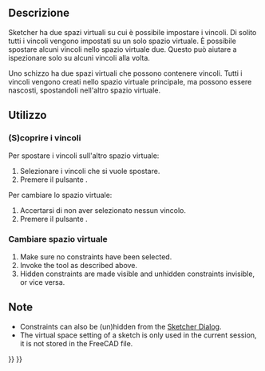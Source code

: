 <languages/>

<div class="mw-translate-fuzzy">
{{Docnav/it|[[Sketcher_BSplineDecreaseKnotMultiplicity/it|Diminuisci molteplicità]]|[[Sketcher_Preferences/it|Preferenze]]|IconL=Sketcher_BSplineDecreaseKnotMultiplicity.svg|IconC=Workbench_Sketcher.svg|IconR=Std_DlgParameter.svg}}
</div>

<div class="mw-translate-fuzzy">
{{GuiCommand/it
|Name=Sketcher Switch virtual space
|Name/it=Cambia spazio virtuale
|Icon=Sketcher SwitchVirtualSpace.svg
|MenuLocation=Sketch → Spazio virtuale dello Sketcher → Cambia spazio virtuale
|Workbenches=[[Sketcher Workbench/it|Sketcher]]
|Version=0.17
}}
</div>

<span id="Description"></span>
==Descrizione==

<div class="mw-translate-fuzzy">
Sketcher ha due spazi virtuali su cui è possibile impostare i vincoli. Di solito tutti i vincoli vengono impostati su un solo spazio virtuale. È possibile spostare alcuni vincoli nello spazio virtuale due. Questo può aiutare a ispezionare solo su alcuni vincoli alla volta.
</div>

Uno schizzo ha due spazi virtuali che possono contenere vincoli. Tutti i vincoli vengono creati nello spazio virtuale principale, ma possono essere nascosti, spostandoli nell'altro spazio virtuale.

<span id="Usage"></span>
==Utilizzo==

<span id="(Un)hide_constraints"></span>
===(S)coprire i vincoli===

<div class="mw-translate-fuzzy">
Per spostare i vincoli sull'altro spazio virtuale:
#Selezionare i vincoli che si vuole spostare.
#Premere il pulsante {{KEY|[[Image:Sketcher SwitchVirtualSpace.svg|32px]] Cambia spazio virtuale}}.
Per cambiare lo spazio virtuale:
#Accertarsi di non aver selezionato nessun vincolo.
#Premere il pulsante {{KEY|[[Image:Sketcher SwitchVirtualSpace.svg|32px]] Cambia spazio virtuale}}.
</div>

<span id="Switch_virtual_space"></span>
===Cambiare spazio virtuale===

# Make sure no constraints have been selected.
# Invoke the tool as described above.
# Hidden constraints are made visible and unhidden constraints invisible, or vice versa.

<span id="Notes"></span>
==Note==

* Constraints can also be (un)hidden from the [[Sketcher_Dialog#Constraints|Sketcher Dialog]].
* The virtual space setting of a sketch is only used in the current session, it is not stored in the FreeCAD file.


<div class="mw-translate-fuzzy">
{{Docnav/it|[[Sketcher_BSplineDecreaseKnotMultiplicity/it|Diminuisci molteplicità]]|[[Sketcher_Preferences/it|Preferenze]]|IconL=Sketcher_BSplineDecreaseKnotMultiplicity.svg|IconC=Workbench_Sketcher.svg|IconR=Std_DlgParameter.svg}}
</div>

{{Sketcher_Tools_navi{{#translation:}}}}
{{Userdocnavi{{#translation:}}}}